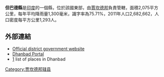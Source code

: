 '''但巴德縣'''是[[印度|印度]]的一個縣，位於該國東部，由[[賈坎德邦|賈坎德邦]]負責管轄，面積2,075平方公里，每年平均降雨量1,300毫米，識字率為75.71%，2011年人口2,682,662，人口密度每平方公里1,293人。

==外部連結==
* [http://dhanbad.nic.in/ Official district government website]{{Wayback|url=http://dhanbad.nic.in/ |date=20110925060337 }}
* [http://www.dhanbad.com/ Dhanbad Portal]{{Wayback|url=http://www.dhanbad.com/ |date=20130731194235 }}
*[http://www.onefivenine.com/india/villag/Dhanbad]{{Wayback|url=http://www.onefivenine.com/india/villag/Dhanbad |date=20130730105329 }} list of places in Dhanbad

{{coord|23|47|24|N|86|25|48|E|region:IN-JH_type:adm2nd_source:kolossus-nowiki|display=title}}

{{印度行政区划小作品}}
[[Category:贾坎德邦辖县|Category:贾坎德邦辖县]]